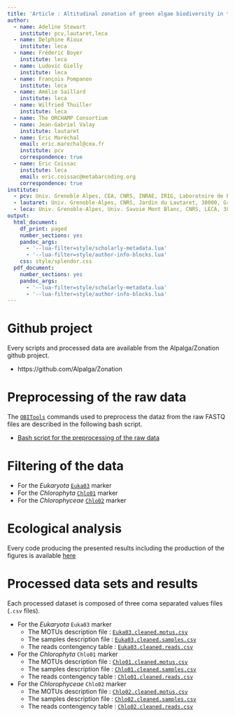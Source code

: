 ```yaml
---
title: 'Article : Altitudinal zonation of green algae biodiversity in the French Alps'
author:
  - name: Adeline Stewart
    institute: pcv,lautaret,leca
  - name: Delphine Rioux
    institute: leca
  - name: Fréderic Boyer
    institute: leca
  - name: Ludovic Gielly
    institute: leca
  - name: François Pompanon
    institute: leca
  - name: Amélie Saillard
    institute: leca
  - name: Wilfried Thuiller
    institute: leca
  - name: The ORCHAMP Consortium 
  - name: Jean-Gabriel Valay
    institute: lautaret
  - name: Eric Maréchal
    email: eric.marechal@cea.fr
    institute: pcv
    correspondence: true
  - name: Eric Coissac
    institute: leca
    email: eric.coissac@metabarcoding.org 
    correspondence: true
institute:
  - pcv: Univ. Grenoble Alpes, CEA, CNRS, INRAE, IRIG, Laboratoire de Physiologie Cellulaire & Végétale, 38000 Grenoble.
  - lautaret: Univ. Grenoble-Alpes, CNRS, Jardin du Lautaret, 38000, Grenoble, France.
  - leca: Univ. Grenoble-Alpes, Univ. Savoie Mont Blanc, CNRS, LECA, 38000, Grenoble, France.
output:
  html_document:
    df_print: paged
    number_sections: yes
    pandoc_args:
      - '--lua-filter=style/scholarly-metadata.lua'
      - '--lua-filter=style/author-info-blocks.lua'
    css: style/splendor.css
  pdf_document: 
    number_sections: yes
    pandoc_args:
      - '--lua-filter=style/scholarly-metadata.lua'
      - '--lua-filter=style/author-info-blocks.lua'
---
```



# Github project

Every scripts and processed data are available from the Alpalga/Zonation github project.

  - https://github.com/Alpalga/Zonation
  
# Preprocessing of the raw data

The [`OBITools`](http://metabarcoding.org/obitools) commands used to preprocess
the dataz from the raw FASTQ files are described in the following bash script.

- [Bash script for the preprocessing of the raw data](obitools_preprocessing.sh) 

# Filtering of the data

- For the *Eukaryota* [`Euka03`](filtering_euka03.html) marker
- For the *Chlorophyta* [`Chlo01`](filtering_chlo01.html) marker
- For the *Chlorophyceae* [`Chlo02`](filtering_chlo02.html) marker

# Ecological analysis

Every code producing the presented results including the production
of the figures is available [here](alpin_algeaes.html)

# Processed data sets and results

Each processed dataset is composed of three coma separated values files (`.csv` files).

- For the *Eukaryota* `Euka03` marker
    + The MOTUs description file : [`Euka03.cleaned.motus.csv`](cleaned_datasets/Euka03.cleaned.motus.csv)
    + The samples description file : [`Euka03.cleaned.samples.csv`](cleaned_datasets/Euka03.cleaned.samples.csv)
    + The reads contengency table : [`Euka03.cleaned.reads.csv`](cleaned_datasets/Euka03.cleaned.reads.csv)
- For the *Chlorophyta* `Chlo01` marker
    + The MOTUs description file : [`Chlo01.cleaned.motus.csv`](cleaned_datasets/Chlo01.cleaned.motus.csv)
    + The samples description file : [`Chlo01.cleaned.samples.csv`](cleaned_datasets/Chlo01.cleaned.samples.csv)
    + The reads contengency table : [`Chlo01.cleaned.reads.csv`](cleaned_datasets/Chlo01.cleaned.reads.csv)
- For the *Chlorophyceae* `Chlo02` marker
    + The MOTUs description file : [`Chlo02.cleaned.motus.csv`](cleaned_datasets/Chlo02.cleaned.motus.csv)
    + The samples description file : [`Chlo02.cleaned.samples.csv`](cleaned_datasets/Chlo02.cleaned.samples.csv)
    + The reads contengency table : [`Chlo02.cleaned.reads.csv`](cleaned_datasets/Chlo02.cleaned.reads.csv)




